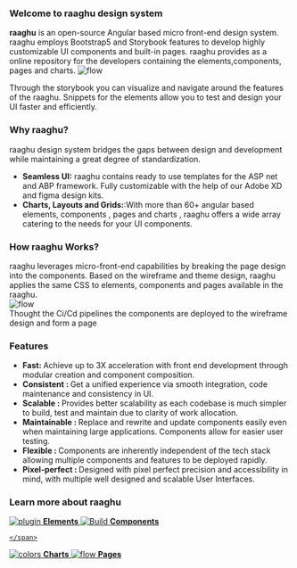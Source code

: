 
<Meta title="Introduction" />

<style>
  {`
  .demo{
     width:600px;
      height:400px;
      margin-left:100px;
      margin-bottom:20px;
  }
  .content{
    margin-top:20px;
    line-height:28px;
    font-size:14px;
    margin-bottom:25px;
  }
    .how{
      width:600px;
      height:400px;
      margin-left:100px;
    }
    .subheading {
      --mediumdark: '#999999';
      font-weight: 900;
      font-size: 13px;
      color: #999;
      letter-spacing: 6px;
      line-height: 24px;
      text-transform: uppercase;
      margin-bottom: 12px;
      margin-top: 40px;
    }

    .link-list {
      margin-top:20px;
      display: grid;
      grid-template-columns: 1fr;
      grid-template-rows: 1fr 1fr;
      row-gap: 10px;
    }

    @media (min-width: 620px) {
      .link-list {
        row-gap: 20px;
        column-gap: 20px;
        grid-template-columns: 1fr 1fr;
      }
    }

    @media all and (-ms-high-contrast:none) {
    .link-list {
        display: -ms-grid;
        -ms-grid-columns: 1fr 1fr;
        -ms-grid-rows: 1fr 1fr;
      }
    }

    .link-item {
      display: block;
      padding: 20px 30px 20px 15px;
      border: 1px solid #00000010;
      border-radius: 5px;
      transition: background 150ms ease-out, border 150ms ease-out, transform 150ms ease-out;
      color: #333333;
      display: flex;
      align-items: flex-start;
    }

    .link-item:hover {
      border-color: #1EA7FD50;
      transform: translate3d(0, -3px, 0);
      box-shadow: rgba(0, 0, 0, 0.08) 0 3px 10px 0;
    }

    .link-item:active {
      border-color: #1EA7FD;
      transform: translate3d(0, 0, 0);
    }

    .link-item strong {
      font-weight: 700;
      display: block;
      margin-bottom: 2px;
    }

    .link-item img {
      height: 40px;
      width: 40px;
      margin-right: 15px;
      flex: none;
    }

    .link-item span {
      font-size: 14px;
      line-height: 20px;
    }

    .tip {
      display: inline-block;
      border-radius: 1em;
      font-size: 11px;
      line-height: 12px;
      font-weight: 700;
      background: #E7FDD8;
      color: #66BF3C;
      padding: 4px 12px;
      margin-right: 10px;
      vertical-align: top;
    }

    .tip-wrapper {
      font-size: 13px;
      line-height: 20px;
      margin-top: 40px;
      margin-bottom: 40px;
    }

    .tip-wrapper code {
      font-size: 12px;
      display: inline-block;
    }
  `}
</style>

### Welcome to raaghu design system
<div className="content">
 <strong>raaghu</strong> is an open-source Angular based micro front-end design system. raaghu employs Bootstrap5 and Storybook 
 features to develop highly customizable UI components and built-in pages. raaghu provides as a online repository for the developers
 containing the elements,components, pages and charts.

<img className="demo" src={demo} alt="flow" />

 Through the storybook you can visualize and navigate around the features of the raaghu. Snippets for the elements allow you to test
  and design your UI faster and efficiently. 
</div>

### Why raaghu?

<div className="content"> raaghu design system bridges the gaps between design and development while maintaining a great degree of standardization.</div>
<ul className="content">
<li><strong>Seamless UI:</strong>  raaghu contains ready to use templates for the ASP net and ABP framework. Fully customizable with 
the help of our Adobe XD and figma design kits.</li>
<li><strong>Charts, Layouts and Grids:</strong>:With more than 60+ angular based elements, components , pages and charts , raaghu
 offers a wide array catering to the needs for your UI components.</li>
</ul> 

### How raaghu Works?
<div className="content">
raaghu leverages micro-front-end capabilities by breaking the page design into the components. Based on the wireframe and
theme design, raaghu applies the same CSS to elements, components and pages available in the raaghu.
</div>
<img className="how" src={image} alt="flow" />
<div className="content">
Thought the Ci/Cd pipelines the components are deployed to the wireframe design and form a page
</div>

### Features 
<ul className="content">
<li><strong>Fast: </strong>Achieve up to 3X acceleration with front end development through modular creation and component composition.</li>
<li><strong>Consistent : </strong>Get a unified experience via smooth integration, code maintenance and consistency in UI.</li>
<li><strong>Scalable : </strong>Provides better scalability as each codebase is much simpler to build, test and maintain due to clarity of work allocation.</li>
<li><strong>Maintainable : </strong>Replace and rewrite and update components easily even when maintaining large applications. Components allow for easier user testing.</li>
<li><strong>Flexible : </strong>Components are inherently independent of the tech stack allowing multiple components and features to be deployed rapidly.</li>
<li><strong>Pixel-perfect : </strong> Designed with pixel perfect precision and accessibility in mind, with multiple well designed and scalable User Interfaces.</li>    
</ul>

### Learn more about raaghu

<div className="link-list">
  <a
    className="link-item"
    href="https://storybook.raaghu.io/?path=/story/elements"
    target="_blank"
   >
    <img src={Plugin} alt="plugin" />
    <span>
      <strong>Elements</strong>
    </span>
  </a>
  <a
    className="link-item"
    href="https://storybook.raaghu.io/?path=/story/components"
    target="_blank"
  >
    <img src={StackAlt} alt="Build" />
    <span>
      <strong>Components</strong>
     
    </span>
  </a>
  <a
    className="link-item"
    href="https://storybook.raaghu.io/?path=/story/charts"
    target="_blank"
  >
    <img src={Colors} alt="colors" />
    <span>
      <strong>Charts</strong>
    </span>
  </a>
  <a
    className="link-item"
    href="https://storybook.raaghu.io/?path=/story/pages"
    target="_blank"
  >
    <img src={Flow} alt="flow" />
    <span>
      <strong>Pages</strong>
    </span>
  </a>
</div>

